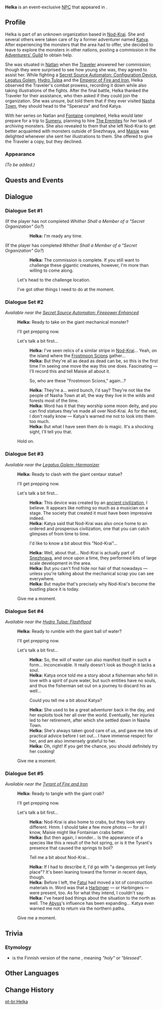{{Meta
|missing_NPC_profile  = yes
}}
{{Character Infobox
|type             = Event NPC
|image            = NPC Helka.png
|realname         = 
|region           = Snezhnaya
|location         = Natlan
|affiliation      = 
|title            = 

|ancestry         = <!-- Clan/family -->
|father           = 
|mother           = 
|spouse           = 
|sibling          = 
|child            = 
|relative         = 

|voiceEN          = 
|voiceCN          = 
|voiceJP          = 
|voiceKR          = 
|dialoguereward   = 
}}
'''Helka''' is an event-exclusive [[NPC]] that appeared in {{Quest|Why Did a Member of a "Secret Organization" Come Here?}}.
<!--
==Location==
{{subst:#tag:gallery|
NPC Location {{subst:PAGENAME}}.png{{subst:!}}{{subst:PAGENAME}}'s location
NPC Location {{subst:PAGENAME}} Context.png{{subst:!}}Additional context
}}
-->
==Profile==
<!--Detailed story/lore information goes here.-->
Helka is part of an unknown organization based in [[Nod-Krai]]. She and several others were taken care of by a former adventurer named [[Katya]]. After experiencing the monsters that the area had to offer, she decided to leave to explore the monsters in other nations, posting a commission in the [[Adventurers' Guild]] to obtain help. 

She was situated in [[Natlan]] when the [[Traveler]] answered her commission; though they were surprised to see how young she was, they agreed to assist her. While fighting a [[Secret Source Automaton: Configuration Device]], [["Statue of Marble and Brass"|Legatus Golem]], [[Hydro Tulpa]] and the [[Emperor of Fire and Iron]], Helka observed the Traveler's combat prowess, recording it down while also taking illustrations of the fights. After the final battle, Helka thanked the Traveler for their assistance, who then asked if they could join the organization. She was unsure, but told them that if they ever visited [[Nasha Town]], they should head to the "Speranza" and find Katya. 

With her series on Natlan and [[Fontaine]] completed, Helka would later prepare for a trip to [[Sumeru]], planning to hire [[The Eremites]] for her task of archiving monsters. She also revealed to them that she left Nod-Krai to get better acquainted with monsters outside of Snezhnaya, and [[Maisie]] was delighted whenever she sent her illustrations to them. She offered to give the Traveler a copy, but they declined. 

===Appearance===
<!--Keep appearance section short and concise. Limit to 2 paragraphs with 3-4 sentences each.-->
''(To be added.)''

==Quests and Events==
{{Quests and Events}}

==Dialogue==
===Dialogue Set #1===
{{Dialogue Start}}
;(If the player has not completed ''Whither Shall a Member of a "Secret Organization" Go?'')
::'''Helka:''' I'm ready any time.
;(If the player has completed ''Whither Shall a Member of a "Secret Organization" Go?'')
::'''Helka:''' The commission is complete. If you still want to challenge these gigantic creatures, however, I'm more than willing to come along.
:{{DIcon|On the Trail of Behemoths Challenge}} Let's head to the challenge location.
:{{DIcon}} I've got other things I need to do at the moment.
{{Dialogue End}}

===Dialogue Set #2===
{{Dialogue Start}}
''Available near the [[Secret Source Automaton: Firepower Enhanced]]''
:'''Helka:''' Ready to take on the giant mechanical monster?
:{{DIcon|On the Trail of Behemoths Challenge}} I'll get prepping now.
:{{DIcon}} Let's talk a bit first...
::'''Helka:''' I've seen relics of a similar stripe in [[Nod-Krai]]... Yeah, on the island where the [[Frostmoon Scions]] gather...
::'''Helka:''' But they're all as dead as dead can be, so this is the first time I'm seeing one move the way this one does. Fascinating &mdash; I'll record this and tell Maisie all about it.
::{{DIcon}} So, who are these "Frostmoon Scions," again...?
::'''Helka:''' They're a... weird bunch, I'd say? They're not like the people of Nasha Town at all, the way they live in the wilds and forests most of the time.
::'''Helka:''' Word has it that they worship some moon deity, and you can find statues they've made all over Nod-Krai. As for the rest, I don't really know &mdash; Katya's warned me not to look into them too much.
::'''Helka:''' But what I have seen them do is magic. It's a shocking sight, I'll tell you that.
:{{DIcon}} Hold on.
{{Dialogue End}}

===Dialogue Set #3===
''Available near the [[Legatus Golem: Harmonizer]]''
{{Dialogue Start}}
:'''Helka:''' Ready to clash with the giant centaur statue?
:{{DIcon|On the Trail of Behemoths Challenge}} I'll get prepping now.
:{{DIcon}} Let's talk a bit first...
::'''Helka:''' This device was created by an [[Remuria|ancient civilization]], I believe. It appears like nothing so much as a musician on a stage. The society that created it must have been impressive indeed.
::'''Helka:''' Katya said that Nod-Krai was also once home to an ordered and prosperous civilization, one that you can catch glimpses of from time to time.
::{{DIcon}} I'd like to know a bit about this "Nod-Krai"...
::'''Helka:''' Well, about that... Nod-Krai is actually part of [[Snezhnaya]], and once upon a time, they performed lots of large scale development in the area.
::'''Helka:''' But you can't find hide nor hair of that nowadays &mdash; unless you're talking about the mechanical scrap you can see everywhere.
::'''Helka:''' But maybe that's precisely why Nod-Krai's become the bustling place it is today.
:{{DIcon}} Give me a moment.
{{Dialogue End}}

===Dialogue Set #4===
''Available near the [[Hydro Tulpa: Flashflood]]''
{{Dialogue Start}}
:'''Helka:''' Ready to rumble with the giant ball of water?
:{{DIcon|On the Trail of Behemoths Challenge}} I'll get prepping now.
:{{DIcon}} Let's talk a bit first...
::'''Helka:''' So, the will of water can also manifest itself in such a form... Inconceivable. It really doesn't look as though it lacks a soul.
::'''Helka:''' Katya once told me a story about a fisherman who fell in love with a spirit of pure water, but such entities have no souls, and thus the fisherman set out on a journey to discard his as well...
::{{DIcon}} Could you tell me a bit about Katya?
::'''Helka:''' She used to be a great adventurer back in the day, and her exploits took her all over the world. Eventually, her injuries led to her retirement, after which she settled down in Nasha Town.
::'''Helka:''' She's always taken good care of us, and gave me lots of practical advice before I set out... I have immense respect for her, and am also immensely grateful to her.
::'''Helka:''' Oh, right! If you get the chance, you should definitely try her cooking!
:{{DIcon}} Give me a moment.
{{Dialogue End}}

===Dialogue Set #5===
''Available near the [[Tyrant of Fire and Iron]]''
{{Dialogue Start}}
:'''Helka:''' Ready to tangle with the giant crab?
:{{DIcon|On the Trail of Behemoths Challenge}} I'll get prepping now.
:{{DIcon}} Let's talk a bit first...
::'''Helka:''' Nod-Krai is also home to crabs, but they look very different. Hmm. I should take a few more photos &mdash; for all I know, Maisie might like Fontainian crabs better.
::'''Helka:''' But then again, I wonder... Is the appearance of a species like this a result of the hot spring, or is it the Tyrant's presence that caused the springs to boil?
::{{DIcon}} Tell me a bit about Nod-Krai...
::'''Helka:''' If I had to describe it, I'd go with "a dangerous yet lively place"? It's been leaning toward the former in recent days, though.
::'''Helka:''' Before I left, the [[Fatui]] had moved a lot of construction materials in. Word was that a [[Harbinger]] &mdash; or Harbingers &mdash; were present, too. As for what they intend, I couldn't say.
::'''Helka:''' I've heard bad things about the situation to the north as well. The [[Abyss]]'s influence has been expanding... Katya even warned me not to return via the northern paths.
:{{DIcon}} Give me a moment.
{{Dialogue End}}

==Trivia==
===Etymology===
* ''{{wt|Helka|Helka|Finnish}}'' is the Finnish version of the {{w|Old Norse}} name {{w|Helga}}, meaning ''"holy"'' or ''"blessed"''.

==Other Languages==
{{Other Languages|default_hidden=1
|en      = Helka
|zhs     = 赫卡
|zhs_rm  = Hèkǎ
|zht     = 赫卡
|zht_rm  = Hèkǎ
|ja      = ヘルカ
|ja_rm   = Heruka
|ko      = 헬카
|es      = Helka
|fr      = Helka
|ru      = Хелка
|th      = Helka
|vi      = Helka
|de      = Helka
|id      = Helka
|pt      = Helka
|tr      = Helka
|it      = Helka
}}

==Change History==
{{Change History|5.3}}
<!--
==References==
{{Reflist}}
-->

[[pt-br:Helka]]